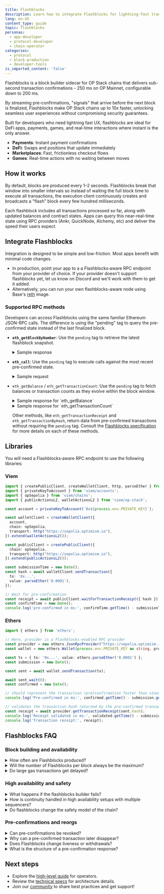 ```yaml
---
title: Flashblocks
description: Learn how to integrate Flashblocks for lightning-fast transaction confirmations on OP Stack, with pre-confirmations in just 200 milliseconds.
lang: en-US
content_type: guide
topic: flashblocks
personas:
  - app-developer
  - protocol-developer
  - chain-operator
categories:
  - protocol
  - block-production
  - developer-tools
is_imported_content: 'false'
---
```

Flashblocks is a block builder sidecar for OP Stack chains that delivers sub-second transaction confirmations - 250 ms on OP Mainnet, configurable down to 200 ms.

By streaming pre-confirmations, "signals" that arrive before the next block is finalized, Flashblocks make OP Stack chains up to 10x faster, unlocking seamless user experiences without compromising security guarantees.

Built for developers who need lightning fast UX, flashblocks are ideal for DeFi apps, payments, games, and real-time interactions where instant is the only answer.

*   **Payments**: Instant payment confirmations
*   **DeFi**: Swaps and positions that update immediately
*   **Marketplaces**: Fast, frictionless checkout flows
*   **Games**: Real-time actions with no waiting between moves

## How it works

By default, blocks are produced every 1–2 seconds.
Flashblocks break that window into smaller intervals so instead of waiting the full block time to execute all transactions, the execution client continuously creates and broadcasts a "flash" block every few hundred milliseconds.

Each flashblock includes all transactions processed so far, along with updated balances and contract states.
Apps can query this near-real-time state using RPC providers (Ankr, QuickNode, Alchemy, etc) and deliver the speed their users expect.

## Integrate Flashblocks

Integration is designed to be simple and low-friction. Most apps benefit with minimal code changes.

*   In production, point your app to a a Flashblocks‑aware RPC endpoint from your provider of choice. If your provider doesn't support flashblocks yet, let us know on Discord
    and we'll work with them to get it added.
*   Alternatively, you can run your own flashblocks-aware node using Base's [reth](https://github.com/base/node-reth) image.

### Supported RPC methods

Developers can access Flashblocks using the same familiar Ethereum JSON-RPC calls.
The difference is using the "pending" tag to query the pre-confirmed state instead of the last finalized block.

*   **`eth_getBlockByNumber`**: Use the `pending` tag to retrieve the latest flashblock snapshot.
    <details>
      <summary>Sample response</summary>

      ```json
          {
            "jsonrpc": "2.0",
            "id": 1,
            "result": {
              "number": "0x1234",
              "hash": "0x...",
              "transactions": [...]
            }
          }
      ```
    </details>

*   **`eth_call`**: Use the `pending` tag to execute calls against the most recent pre-confirmed state.

    <details>
      <summary>Sample request</summary>

      ```json
      {
        "jsonrpc": "2.0",
        "method": "eth_call",
        "params": [{"to": "0x...", "data": "0x..."}, "pending"],
        "id": 1
      }
      ```
    </details>

*   `eth_getBalance` / `eth_getTransactionCount`: Use the `pending` tag to fetch balances or transaction counts as they evolve within the block window.

    <details>
      <summary>Sample response for `eth_getBalance`</summary>

      ```json
      {
        "jsonrpc": "2.0",
        "id": 1,
        "result": "0x0234"
      }
      ```
    </details>

    <details>
      <summary>Sample response for `eth_getTransactionCount`</summary>

      ```json
      {
        "jsonrpc": "2.0",
        "id": 1,
        "result": "0x1b" // 27 transactions
      }
      ```
    </details>

    Other methods, like `eth_getTransactionReceipt` and `eth_getTransactionByHash`, return data from pre-confirmed transactions without requiring the `pending` tag.
    Consult the [Flashblocks specification](https://specs.optimism.io/protocol/flashblocks.html#flashblock-json-rpc-apis) for more details on each of these methods.

## Libraries

You will need a Flashblocks‑aware RPC endpoint to use the following libraries:

### Viem

```ts
import { createPublicClient, createWalletClient, http, parseEther } from 'viem';
import { privateKeyToAccount } from 'viem/accounts';
import { opSepolia } from 'viem/chains';
import { publicActionsL2, walletActionsL2 } from 'viem/op-stack';

const account = privateKeyToAccount(`0x${process.env.PRIVATE_KEY}`);

const walletClient = createWalletClient({
  account,
  chain: opSepolia,
  transport: http("https://sepolia.optimism.io"),
}).extend(walletActionsL2());

const publicClient = createPublicClient({
  chain: opSepolia,
  transport: http("https://sepolia.optimism.io"),
}).extend(publicActionsL2());

const submissionTime = new Date();
const hash = await walletClient.sendTransaction({
  to: '0x...',
  value: parseEther('0.0001'),
});

// Wait for pre-confirmation
const receipt = await publicClient.waitForTransactionReceipt({ hash });
const confirmTime = new Date();
console.log('pre-confirmed in ms:', confirmTime.getTime() - submissionTime.getTime());
```

### Ethers

```ts
import { ethers } from 'ethers';

// Here, provider is a Flashblocks-enabled RPC provider
const provider = new ethers.JsonRpcProvider("https://sepolia.optimism.io");
const wallet = new ethers.Wallet(process.env.PRIVATE_KEY as string, provider);

const tx = { to: '0x...', value: ethers.parseEther('0.0001') };
const submission = new Date();

const sent = await wallet.sendTransaction(tx);

await sent.wait(0);
const confirmed = new Date();

// should represent the transaction (pre)confirmation faster than standard RPC
console.log('Pre-confirmed in ms:', confirmed.getTime() - submission.getTime()); 

// validates the transaction hash returned by the pre-confirmed transaction above
const receipt = await provider.getTransactionReceipt(sent.hash);
console.log('Receipt validated in ms:', validated.getTime() - submission.getTime());
console.log('Transaction receipt:', receipt); 

```

## Flashblocks FAQ

### Block building and availability

<details>
  <summary>How often are Flashblocks produced?</summary>
  The flashblocks target interval is variable.
  OP Mainnet runs flashblocks at 250ms while Base and Unichain run them at 200ms.
  A 2-second block at 250 ms produces 9 flashblocks, indexed 0 to 8.
  The index-0 block contains deposit-only transactions, followed by 8 normal Flashblocks.
</details>

<details>
  <summary>Will the number of Flashblocks per block always be the maximum?</summary>
  Not always. Heavy execution in one interval may reduce time available for subsequent intervals. The FLASHBLOCKS\_TIME setting is a target, not a strict guarantee.
</details>

<details>
  <summary>Do large gas transactions get delayed?</summary>
  High gas transactions can be included in any flashblock with sufficient gas capacity. Placement is optimized by heuristics, but available gas decreases as transactions fill earlier flashblocks.
</details>

### High availability and safety

<details>
  <summary>What happens if the flashblocks builder fails?</summary>
  In a default/non-HA setup, the system falls back to regular block building while preserving pre-confirmations. In an HA setup, `op-conductor` seamlessly transfers leadership to a healthy sequencer without interruption.
  When leadership changes, streaming continues seamlessly from the new leader so downstream consumers always receive a continuous stream from a single stable endpoint.
</details>

<details>
  <summary>How is continuity handled in high availability setups with multiple sequencers?</summary>
  Only the current leader streams Flashblocks. On leader change, streaming continues from the new leader so downstream consumers see a continuous stream from a single stable endpoint. For details on high-availability sequencer setups, see the [op-conductor documentation](https://docs.optimism.io/operators/chain-operators/tools/op-conductor).
</details>

<details>
  <summary>Do flashblocks change the safety model of the chain?</summary>
  No. Each flashblock is validated by the same execution engine as normal blocks.
</details>

### Pre-confirmations and reorgs

<details>
  <summary>Can pre-confirmations be revoked?</summary>
  Rarely. If the sequencer reorgs, pre-confirmed state may change - but this carries no more risk than the reorg of normal blocks.
</details>

<details>
  <summary>Why can a pre-confirmed transaction later disappear?</summary>
  If the sequencer reorgs, pre-confirmed state can be replaced. This does not add risk beyond the pending state reorg risk that already exists.
</details>

<details>
  <summary>Does Flashblocks change liveness or withdrawals?</summary>
  No. Protocol guarantees remain the same; Flashblocks only speed up transaction confirmation.
</details>

<details>
  <summary>What is the structure of a pre-confirmation response?</summary>
  In pre-confirmation responses, `blockHash`, `stateRoot`, and `receiptsRoot` are the values that represent the cumulative state of all transactions included up to that point in the block. The blockNumber reflects the current pending block number.
  Each flashblock's view shows the complete state incorporating all transactions processed so far.
</details>

## Next steps

*   Explore the [high-level guide](/operators/chain-operators/features/flashblocks/chain-operators) for operators.
*   Review the [technical specs](https://specs.optimism.io/protocol/flashblocks.html) for architecture details.
*   Join our [community](https://discord.gg/jPQhHTdemH) to share best practices and get support!
